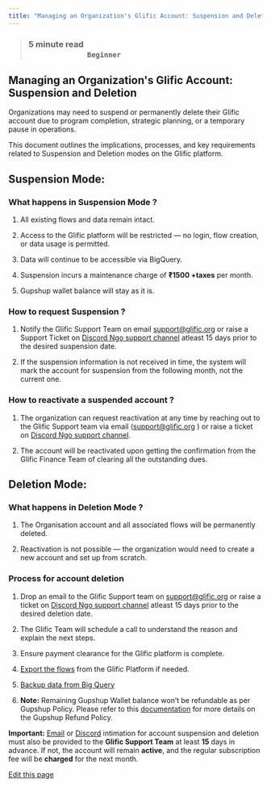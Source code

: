 ```yaml
---
title: "Managing an Organization's Glific Account: Suspension and Deletion"
---
```


> ### **5 minute read                                                                                                                         `Beginner`**[​](#5-minute-read-------------------------------------------------------------beginner "Direct link to 5-minute-read-------------------------------------------------------------beginner")

## Managing an Organization's Glific Account: Suspension and Deletion[​](#managing-an-organizations-glific-account-suspension-and-deletion "Direct link to Managing an Organization's Glific Account: Suspension and Deletion")

Organizations may need to suspend or permanently delete their Glific account due to program completion, strategic planning, or a temporary pause in operations.

This document outlines the implications, processes, and key requirements related to Suspension and Deletion modes on the Glific platform.

## Suspension Mode:[​](#suspension-mode "Direct link to Suspension Mode:")

### What happens in Suspension Mode ?[​](#what-happens-in-suspension-mode- "Direct link to What happens in Suspension Mode ?")

1. All existing flows and data remain intact.

2. Access to the Glific platform will be restricted — no login, flow creation, or data usage is permitted.

3. Data will continue to be accessible via BigQuery.

4. Suspension incurs a maintenance charge of **₹1500 +taxes** per month.

5. Gupshup wallet balance will stay as it is.

### How to request Suspension ?[​](#how-to-request-suspension- "Direct link to How to request Suspension ?")

1. Notify the Glific Support Team on email [support@glific.org](mailto:support@glific.org) or raise a Support Ticket on [Discord Ngo support channel](https://discord.gg/gYHMRGQVpT) atleast 15 days prior to the desired suspension date.

2. If the suspension information is not received in time, the system will mark the account for suspension from the following month, not the current one.

### How to reactivate a suspended account ?[​](#how-to-reactivate-a-suspended-account- "Direct link to How to reactivate a suspended account ?")

1. The organization can request reactivation at any time by reaching out to the Glific Support team via email ([support@glific.org](mailto:support@glific.org) ) or raise a ticket on [Discord Ngo support channel](https://discord.gg/gYHMRGQVpT).

2. The account will be reactivated upon getting the confirmation from the Glific Finance Team of clearing all the outstanding dues.

## Deletion Mode:[​](#deletion-mode "Direct link to Deletion Mode:")

### What happens in Deletion Mode ?[​](#what-happens-in-deletion-mode- "Direct link to What happens in Deletion Mode ?")

1. The Organisation account and all associated flows will be permanently deleted.

2. Reactivation is not possible — the organization would need to create a new account and set up from scratch.

### Process for account deletion[​](#process-for-account-deletion "Direct link to Process for account deletion")

1. Drop an email to the Glific Support team on [support@glific.org](mailto:support@glific.org) or raise a ticket on [Discord Ngo support channel](https://discord.gg/gYHMRGQVpT) atleast 15 days prior to the desired deletion date.

2. The Glific Team will schedule a call to understand the reason and explain the next steps.

3. Ensure payment clearance for the Glific platform is complete.

4. [Export the flows](https://glific.github.io/docs/docs/Product%20Features/Others/Import%20&%20Export%20Flows/#export-the-flow-from-existing-system) from the Glific Platform if needed.

5. [Backup data from Big Query](https://glific.github.io/docs/docs/Product%20Features/Reporting%20&%20Dashboard/BigQuery%20Setup%20and%20link%20with%20Glific/#export-data-in-excel-format-from-google-bigquery)

6. **Note:** Remaining Gupshup Wallet balance won’t be refundable as per Gupshup Policy. Please refer to this [documentation](https://glific.github.io/docs/docs/FAQ/Gupshup%20wallet%20balance%20and%20Usage/#gupshup-refund-policy) for more details on the Gupshup Refund Policy.

**Important:** [Email](/docs/docs/Onboarding/support@glific.org) or [Discord](https://discord.gg/gYHMRGQVpT) intimation for account suspension and deletion must also be provided to the **Glific Support Team** at least **15** days in advance. If not, the account will remain **active**, and the regular subscription fee will be **charged** for the next month.

[Edit this page](<https://github.com/glific/docs/tree/main/docs/2. Onboarding/Managing an Organization's Glific Account: Suspension and Deletion.md>)

